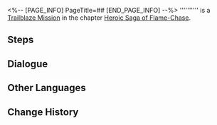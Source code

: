 <%-- [PAGE_INFO]
PageTitle=##
[END_PAGE_INFO] --%>
{{Stub|Dialogue.}}
{{Mission Infobox
|id            = 1040116
|title         = 
|image         = <!--Mission .png-->
|type          = Trailblaze
|event_name    = 
|chapter       = Heroic Saga of Flame-Chase
|requirements  = [[Trailblaze Mission]] ''[[Wasteland, Hark Back Glory of Old]]'' completed
|summary       = <!--official mission summary from Fate's Atlas-->
|characters    = Castorice; Dan Heng; Phainon; Trailblazer
|startLocation = [[Amphoreus]] - [["Abyss of Fate" Janusopolis]]
|world         = Amphoreus
|area          = "Abyss of Fate" Janusopolis
|prev          = Wasteland, Hark Back Glory of Old
|next          = 
|rewards       = 
}}
'''''''''' is a [[Trailblaze Mission]] in the chapter [[Heroic Saga of Flame-Chase]].

==Steps==


<!--
==Gameplay Notes==

--><!--
==Trial Character==

-->
==Dialogue==
{{Stub Dialogue}}

{{Dialogue End}}

==Other Languages==
{{Other Languages
|en   = 
|zhs  = 
|zht  = 
|ja   = 
|ko   = 
|es   = 
|fr   = 
|ru   = 
|th   = 
|vi   = 
|de   = 
|id   = 
|pt   = 
}}

==Change History==
{{Change History|3.0}}
